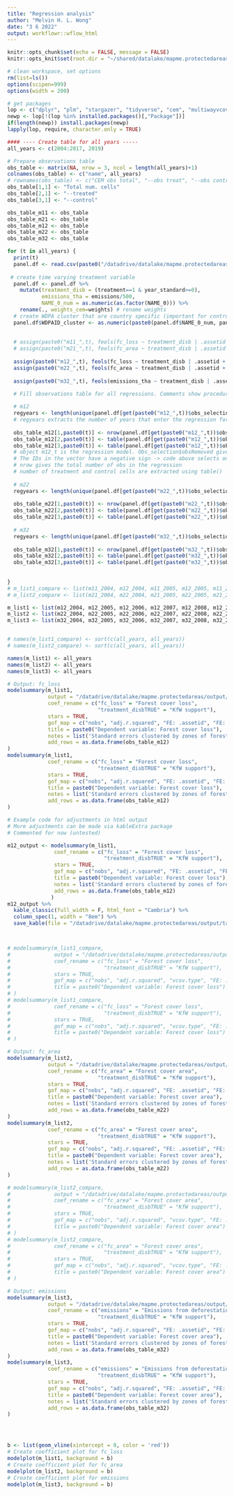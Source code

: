 ```yaml
---
title: "Regression analysis"
author: "Melvin H. L. Wong"
date: "3 6 2022"
output: workflowr::wflow_html
---
```


```r
knitr::opts_chunk$set(echo = FALSE, message = FALSE)
knitr::opts_knit$set(root.dir = "~/shared/datalake/mapme.protectedareas")
```

```r
# clean workspace, set options
rm(list=ls())
options(scipen=999)
options(width = 200)

# get packages
lop <- c("dplyr", "plm", "stargazer", "tidyverse", "cem", "multiwayvcov", "modelsummary", "fixest", "kableExtra")
newp <- lop[!(lop %in% installed.packages()[,"Package"])]
if(length(newp)) install.packages(newp)
lapply(lop, require, character.only = TRUE)

```

<style>
pre {
  overflow-x: auto;
}
pre code {
  word-wrap: normal;
  white-space: pre;
}
</style>


```r


#### ---- Create table for all years -----
all_years <- c(2004:2017, 2019)

# Prepare observations table
obs_table <- matrix(NA, nrow = 3, ncol = length(all_years)+1)
colnames(obs_table) <- c("name", all_years)
# rownames(obs_table) <- c("CEM obs total", "--obs treat", "--obs control")
obs_table[1,1] <- "Total num. cells"
obs_table[2,1] <- "--treated"
obs_table[3,1] <- "--control"

obs_table_m11 <- obs_table
obs_table_m21 <- obs_table
obs_table_m12 <- obs_table
obs_table_m22 <- obs_table
obs_table_m32 <- obs_table

for (t in all_years) {
  print(t)
  panel.df <- read.csv(paste0("/datadrive/datalake/mapme.protectedareas/output/tabular/regression_input/CEM/cem_matched_panel_", t, ".csv"), sep = ",", stringsAsFactors = F)
  
 # create time varying treatment variable
  panel.df <- panel.df %>% 
    mutate(treatment_disb = (treatment==1 & year_standard>=0),
           emissions_tha = emissions/500,
           NAME_0_num = as.numeric(as.factor(NAME_0))) %>% 
    rename(., weights_cem=weights) # rename weights
  # create WDPA cluster that are country specific (important for control group, as all controll cells belong to ID 9999999999 regardless of the country. Now the control cells are clustered for each country.)
  panel.df$WDPAID_cluster <- as.numeric(paste0(panel.df$NAME_0_num, panel.df$WDPAID_cluster)) 
  
  
  # assign(paste0("m11_",t), feols(fc_loss ~ treatment_disb | .assetid + year, data = panel.df, weights = panel.df$weights_cem, panel.id = ~.assetid+year, cluster = ~.assetid) )
  # assign(paste0("m21_",t), feols(fc_area ~ treatment_disb | .assetid + year, data = panel.df, weights = panel.df$weights_cem, panel.id = ~.assetid+year, cluster = ~.assetid) )
  
  assign(paste0("m12_",t), feols(fc_loss ~ treatment_disb | .assetid + year, data = panel.df, weights = panel.df$weights_cem, panel.id = ~.assetid+year, cluster = ~WDPAID_cluster) )
  assign(paste0("m22_",t), feols(fc_area ~ treatment_disb | .assetid + year, data = panel.df, weights = panel.df$weights_cem, panel.id = ~.assetid+year, cluster = ~WDPAID_cluster) )
  
  assign(paste0("m32_",t), feols(emissions_tha ~ treatment_disb | .assetid + year, data = panel.df, weights = panel.df$weights_cem, panel.id = ~.assetid+year, cluster = ~WDPAID_cluster) )

  # Fill observations table for all regressions. Comments show procedure for m12
    
  # m12  
  regyears <- length(unique(panel.df[get(paste0("m12_",t))$obs_selection$obsRemoved,]$year))
  # regyears extracts the number of years that enter the regression for the respective model specification
  
  obs_table_m12[1,paste0(t)] <- nrow(panel.df[get(paste0("m12_",t))$obs_selection$obsRemoved,])/regyears
  obs_table_m12[2,paste0(t)] <- table(panel.df[get(paste0("m12_",t))$obs_selection$obsRemoved,]$treatment)[2]/regyears
  obs_table_m12[3,paste0(t)] <- table(panel.df[get(paste0("m12_",t))$obs_selection$obsRemoved,]$treatment)[1]/regyears
  # object m12_t is the regression model. Obs_selection$obsRemoved gives a vector of observation IDs that were removed in the regression. 
  # The IDs in the vector have a negative sign -> code above selects only observations that entered the regression
  # nrow gives the total number of obs in the regression
  # number of treatment and control cells are extracted using table() 
  
  # m22
  regyears <- length(unique(panel.df[get(paste0("m22_",t))$obs_selection$obsRemoved,]$year))
  
  obs_table_m22[1,paste0(t)] <- nrow(panel.df[get(paste0("m22_",t))$obs_selection$obsRemoved,])/regyears
  obs_table_m22[2,paste0(t)] <- table(panel.df[get(paste0("m22_",t))$obs_selection$obsRemoved,]$treatment)[2]/regyears
  obs_table_m22[3,paste0(t)] <- table(panel.df[get(paste0("m22_",t))$obs_selection$obsRemoved,]$treatment)[1]/regyears
  
  # m32
  regyears <- length(unique(panel.df[get(paste0("m32_",t))$obs_selection$obsRemoved,]$year))
  
  obs_table_m32[1,paste0(t)] <- nrow(panel.df[get(paste0("m32_",t))$obs_selection$obsRemoved,])/regyears
  obs_table_m32[2,paste0(t)] <- table(panel.df[get(paste0("m32_",t))$obs_selection$obsRemoved,]$treatment)[2]/regyears
  obs_table_m32[3,paste0(t)] <- table(panel.df[get(paste0("m32_",t))$obs_selection$obsRemoved,]$treatment)[1]/regyears
  
  
}
# m_list1_compare <- list(m11_2004, m12_2004, m11_2005, m12_2005, m11_2006, m12_2006, m11_2007, m12_2007, m11_2008, m12_2008, m11_2009, m12_2009, m11_2010, m12_2010, m11_2011, m12_2011, m11_2012, m12_2012, m11_2013, m12_2013, m11_2014, m12_2014, m11_2015, m12_2015, m11_2016, m12_2016, m11_2019, m12_2019)
# m_list2_compare <- list(m21_2004, m22_2004, m21_2005, m22_2005, m21_2006, m22_2006, m21_2007, m22_2007, m21_2008, m22_2008, m21_2009, m22_2009, m21_2010, m22_2010, m21_2011, m22_2011, m21_2012, m22_2012, m21_2013, m22_2013, m21_2014, m22_2014, m21_2015, m22_2015, m21_2016, m22_2016, m21_2019, m22_2019)

m_list1 <- list(m12_2004, m12_2005, m12_2006, m12_2007, m12_2008, m12_2009, m12_2010, m12_2011, m12_2012, m12_2013, m12_2014, m12_2015, m12_2016, m12_2017, m12_2019)
m_list2 <- list(m22_2004, m22_2005, m22_2006, m22_2007, m22_2008, m22_2009, m22_2010, m22_2011, m22_2012, m22_2013, m22_2014, m22_2015, m22_2016, m22_2017, m22_2019)
m_list3 <- list(m32_2004, m32_2005, m32_2006, m32_2007, m32_2008, m32_2009, m32_2010, m32_2011, m32_2012, m32_2013, m32_2014, m32_2015, m32_2016, m32_2019, m32_2019)


# names(m_list1_compare) <- sort(c(all_years, all_years))
# names(m_list2_compare) <- sort(c(all_years, all_years))

names(m_list1) <- all_years
names(m_list2) <- all_years
names(m_list3) <- all_years
```


```r

# Output: fc_loss
modelsummary(m_list1,
             output = "/datadrive/datalake/mapme.protectedareas/output/tabular/regression_output/table1_cluster.html",
             coef_rename = c("fc_loss" = "Forest cover loss", 
                             "treatment_disbTRUE" = "KfW support"),
             stars = TRUE,
             gof_map = c("nobs", "adj.r.squared", "FE: .assetid", "FE: year"),
             title = paste0("Dependent variable: Forest cover loss"),
             notes = list('Standard errors clustered by zones of forest protected areas (WDPA).'),
             add_rows = as.data.frame(obs_table_m12)
)
modelsummary(m_list1,
             coef_rename = c("fc_loss" = "Forest cover loss", 
                             "treatment_disbTRUE" = "KfW support"),
             stars = TRUE,
             gof_map = c("nobs", "adj.r.squared", "FE: .assetid", "FE: year"),
             title = paste0("Dependent variable: Forest cover loss"),
             notes = list('Standard errors clustered by zones of forest protected areas (WDPA).'),
             add_rows = as.data.frame(obs_table_m12)
)

# Example code for adjustments in html output
# More adjustments can be made via kableExtra package
# Commented for now (untested)

m12_output <- modelsummary(m_list1,
               coef_rename = c("fc_loss" = "Forest cover loss",
                               "treatment_disbTRUE" = "KfW support"),
               stars = TRUE,
               gof_map = c("nobs", "adj.r.squared", "FE: .assetid", "FE: year"),
               title = paste0("Dependent variable: Forest cover loss"),
               notes = list('Standard errors clustered by zones of forest protected areas (WDPA).'),
               add_rows = as.data.frame(obs_table_m12)
              )
m12_output %>%
  kable_classic(full_width = F, html_font = "Cambria") %>%
  column_spec(1, width = "8em") %>%
  save_kable(file = "/datadrive/datalake/mapme.protectedareas/output/tabular/regression_output/table1_cluster_style.html", self_contained = T)



# modelsummary(m_list1_compare,
#              output = "/datadrive/datalake/mapme.protectedareas/output/tabular/regression_output/table1_cluster_compare.html",
#              coef_rename = c("fc_loss" = "Forest cover loss", 
#                              "treatment_disbTRUE" = "KfW support"),
#              stars = TRUE,
#              gof_map = c("nobs", "adj.r.squared", "vcov.type", "FE: .assetid", "FE: year"),
#              title = paste0("Dependent variable: Forest cover loss")
# )
# modelsummary(m_list1_compare,
#              coef_rename = c("fc_loss" = "Forest cover loss", 
#                              "treatment_disbTRUE" = "KfW support"),
#              stars = TRUE,
#              gof_map = c("nobs", "adj.r.squared", "vcov.type", "FE: .assetid", "FE: year"),
#              title = paste0("Dependent variable: Forest cover loss")
# )

# Output: fc_area
modelsummary(m_list2,
             output = "/datadrive/datalake/mapme.protectedareas/output/tabular/regression_output/table2_cluster.html",
             coef_rename = c("fc_area" = "Forest cover area", 
                             "treatment_disbTRUE" = "KfW support"),
             stars = TRUE,
             gof_map = c("nobs", "adj.r.squared", "FE: .assetid", "FE: year"),
             title = paste0("Dependent variable: Forest cover area"),
             notes = list('Standard errors clustered by zones of forest protected areas (WDPA).'),
             add_rows = as.data.frame(obs_table_m22)
)
modelsummary(m_list2,
             coef_rename = c("fc_area" = "Forest cover area", 
                             "treatment_disbTRUE" = "KfW support"),
             stars = TRUE,
             gof_map = c("nobs", "adj.r.squared", "FE: .assetid", "FE: year"),
             title = paste0("Dependent variable: Forest cover area"),
             notes = list('Standard errors clustered by zones of forest protected areas (WDPA).'),
             add_rows = as.data.frame(obs_table_m22)
)

# modelsummary(m_list2_compare,
#              output = "/datadrive/datalake/mapme.protectedareas/output/tabular/regression_output/table2_cluster_compare.html",
#              coef_rename = c("fc_area" = "Forest cover area", 
#                              "treatment_disbTRUE" = "KfW support"),
#              stars = TRUE,
#              gof_map = c("nobs", "adj.r.squared", "vcov.type", "FE: .assetid", "FE: year"),
#              title = paste0("Dependent variable: Forest cover area")
# )
# modelsummary(m_list2_compare,
#              coef_rename = c("fc_area" = "Forest cover area", 
#                              "treatment_disbTRUE" = "KfW support"),
#              stars = TRUE,
#              gof_map = c("nobs", "adj.r.squared", "vcov.type", "FE: .assetid", "FE: year"),
#              title = paste0("Dependent variable: Forest cover area")
# )

# Output: emissions
modelsummary(m_list3,
             output = "/datadrive/datalake/mapme.protectedareas/output/tabular/regression_output/table3.html",
             coef_rename = c("emissions" = "Emissions from deforestation", 
                             "treatment_disbTRUE" = "KfW support"),
             stars = TRUE,
             gof_map = c("nobs", "adj.r.squared", "FE: .assetid", "FE: year"),
             title = paste0("Dependent variable: Forest cover area"),
             notes = list('Standard errors clustered by zones of forest protected areas (WDPA).'),
             add_rows = as.data.frame(obs_table_m32)
)
modelsummary(m_list3,
             coef_rename = c("emissions" = "Emissions from deforestation", 
                             "treatment_disbTRUE" = "KfW support"),
             stars = TRUE,
             gof_map = c("nobs", "adj.r.squared", "FE: .assetid", "FE: year"),
             title = paste0("Dependent variable: Forest cover area"),
             notes = list('Standard errors clustered by zones of forest protected areas (WDPA).'),
             add_rows = as.data.frame(obs_table_m32)
)




b <- list(geom_vline(xintercept = 0, color = 'red'))
# Create coefficient plot for fc_loss 
modelplot(m_list1, background = b)
# Create coefficient plot for fc_area
modelplot(m_list2, background = b)
# Create coefficient plot for emissions
modelplot(m_list3, background = b)
```

